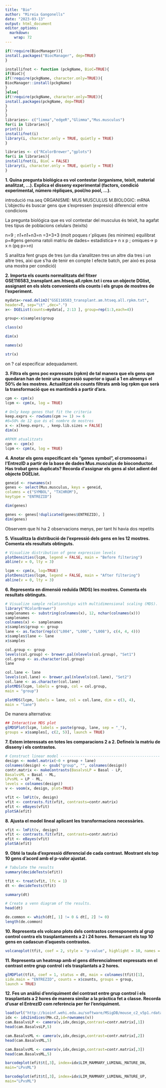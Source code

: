 ```yaml
---
title: "Bio"
author: "Mireia Gangonells"
date: "2023-03-13"
output: html_document
editor_options: 
  markdown: 
    wrap: 72
---
```


```r
if(!require(BiocManager)){
install.packages("BiocManager", dep=TRUE)
}
```

```r
installifnot <- function (pckgName, BioC=TRUE){
if(BioC){
if(!require(pckgName, character.only=TRUE)){
BiocManager::install(pckgName)
}
}else{
if(!require(pckgName, character.only=TRUE)){
install.packages(pckgName, dep=TRUE)
}
}
}
libraries<- c("limma","edgeR","Glimma","Mus.musculus")
for(i in libraries){
print(i)
installifnot(i)
library(i, character.only = TRUE, quietly = TRUE)
}

```

```r
libraries <- c("RColorBrewer","gplots")
for(i in libraries){
installifnot(i, BioC = FALSE)
library(i, character.only = TRUE, quietly = TRUE)
}

```

**1. Quina pregunta biológica es vol contestar (organisme, teixit,
material analitzat, ...). Explica el disseny experimental (factors,
condició experimental, número rèpliques, pool/no pool, ...).**

introdució rna.seq ORGANISME: MUS MUSCULUS M.BIOLOGIC: mRNA
L'objectiu és buscar gens que s'expressen (expresio) diferencial entre condicions

La pregunta biológica que es vol contestar del musculus és teixit, ha agafat tres tipus de poblacions celulars (teixits)

n=9 ; n1+n1+n3=n =3+3+3 (molt poques r\`pliques (les minimes) equilibrat
p=#gens genoma ratoli matriu de dades= estadistica-\> n x p ; omiques-\>
p x n (pq p\>\>n)

S analitza fent grups de tres (un dia s'analitzen tres un altre dia tres
i un altre tres, aixi que s'ha de tenir en compte l efecte batch, per
aixó es posa una mostra per condició)

**2. Importa els counts normalitzats del fitxer
GSE116583_transplant.am.htseq.all.rpkm.txt i crea un objecte DGlist,
assignant en els slots convenients els counts i els grups de mostres de
l'experiment.**

```r
mydata<-read.delim2("GSE116583_transplant.am.htseq.all.rpkm.txt",
header=T, sep="\t" ,dec=".") 
x<- DGEList(counts=mydata[, 2:13 ], group=rep(1:3,each=4))

```
```r
group<-x$samples$group
```


```r
class(x)
```
```r
dim(x)
```
```r
names(x)
```
```r
str(x)

```


on ? cal especificar adequadament.

**3. Filtra els gens poc expressats (rpkm) de tal manera que els gens
que quedaran han de tenir una expressió superior o igual a 1 en almenys
el 50% de les mostres. Actualitzat els counts filtrats amb log rpkm que
serà la transformació que es mantindrà a partir d'ara.**

```r
cpm <- cpm(x)
lcpm <- cpm(x, log = TRUE)

```

```r
# Only keep genes that fit the criteria
keep.exprs <- rowSums(cpm >= 1) >= 6 
#6=50% de 12 que és el nombre de mostres
x <- x[keep.exprs, , keep.lib.sizes = FALSE]
dim(x)

```

```r
#RPKM atualitzats
cpm <- cpm(x)
lcpm <- cpm(x, log = TRUE)

```

**4. Anotar els gens especificant els "genes symbol", el cromosoma i
l'EntrezID a partir de la base de dades Mus.musculus de bioconductor.
Has trobat gens duplicats? Recorda d'assignar els gens al slot adient
del objecte DGEList.**

```r
geneid <- rownames(x)
genes <- select(Mus.musculus, keys = geneid,
columns = c("SYMBOL", "TXCHROM"),
keytype = "ENTREZID")

```

```r
dim(genes)
```

```r
genes <- genes[!duplicated(genes$ENTREZID), ]
dim(genes)
```
Observem que hi ha 2 observacions menys, per tant hi havia dos repetits


**5. Visualitza la distribució de l'expressió dels gens en les 12
mostres. Comenta els resultats obtinguts.**

```r
# Visualize distribution of gene expression levels
plotDensities(lcpm, legend = FALSE, main = "Before filtering")
abline(v = 0, lty = 3)
```

```r
lcpm <- cpm(x, log=TRUE)
plotDensities(lcpm, legend = FALSE, main = "After filtering")
abline(v = 0, lty = 3)

```


**6. Representa en dimensió reduïda (MDS) les mostres. Comenta els
resultats obtinguts.**

```r
# Visualize sample relationships with multidimensional scaling (MDS).
library("RColorBrewer")
samplenames <- substring(colnames(x), 12, nchar(colnames(x)))
samplenames
colnames(x) <- samplenames
x$samples$group <- group
lane <- as.factor(rep(c("L004", "L006", "L008"), c(4, 4, 4)))
x$samples$lane <- lane
x$samples

```
```r
col.group <- group
levels(col.group) <- brewer.pal(nlevels(col.group), "Set1")
col.group <- as.character(col.group)
lane

```

```r
col.lane <- lane
levels(col.lane) <- brewer.pal(nlevels(col.lane), "Set2")
col.lane <- as.character(col.lane)
plotMDS(lcpm, labels = group, col = col.group,
main = "group")

```

```r
plotMDS(lcpm, labels = lane, col = col.lane, dim = c(3, 4),
main = "lane")

```

De manera alternativa:
```r
## Interactive MDS plot
glMDSPlot(lcpm, labels = paste(group, lane, sep = "_"),
groups = x$samples[, c(2, 5)], launch = TRUE)

```


**7. Estem interessats en totes les comparacions 2 a 2. Defineix la
matriu de disseny i els contrastos.**

```r
# Construct linear model ---------------------------------------------
design <- model.matrix(~0 + group + lane)
colnames(design) <- gsub("group", "", colnames(design))
contr.matrix <- makeContrasts(BasalvsLP = Basal - LP,
BasalvsML = Basal - ML,
LPvsML = LP - ML,
levels = colnames(design))
v <- voom(x, design, plot=TRUE)
```


```r
vfit <- lmFit(v, design)
vfit <- contrasts.fit(vfit, contrasts=contr.matrix)
efit <- eBayes(vfit)
plotSA(efit)

```

**8. Ajusta el model lineal aplicant les transformacions necessàries.**

```r
vfit <- lmFit(v, design)
vfit <- contrasts.fit(vfit, contrasts=contr.matrix)
efit <- eBayes(vfit)
plotSA(efit)

```

**9. Obté la taula d'expressió diferencial de cada contrast. Mostrant
els top 10 gens d'acord amb el p-valor ajustat.**

```r
# Tabulate the results
summary(decideTests(efit))
```

```r
tfit <- treat(vfit, lfc = 1)
dt <- decideTests(tfit)

```

```r
summary(dt)

```

```r
# Create a venn diagram of the results.
head(dt)

```

```r
de.common <- which(dt[, 1] != 0 & dt[, 2] != 0)
length(de.common)

```


**10. Representa els volcano plots dels contrastos corresponents al grup
control contra els trasplantaments a 2 i 24 hores. Remarcant els top 10
gens en cadascun d'aquests contrastos.**

```r
volcanoplot(tfit, coef = 2, style = "p-value", highlight = 10, names = tfit$genes$SYMBOL, hl.col="blue")
```

**11. Representa un heatmap amb el gens diferencialment expressats en el
contrast entre grup control i els trasplantats a 2 hores.**

```r
glMDPlot(tfit, coef = 1, status = dt, main = colnames(tfit)[1],
side.main = "ENTREZID", counts = x$counts, groups = group,
launch = TRUE)

```

**12. Fes un anàlisi d'enriquiment del contrast entre grup control i els
trasplantats a 2 hores de manera similar a la pràctica fet a classe.
Recorda d'usar el EntrezID com referència per fer l'enriquiment.**

```r
load(url("http://bioinf.wehi.edu.au/software/MSigDB/mouse_c2_v5p1.rdata"))
idx <- ids2indices(Mm.c2,id=rownames(v))
cam.BasalvsLP <- camera(v,idx,design,contrast=contr.matrix[,1])
head(cam.BasalvsLP,5)

cam.BasalvsML <- camera(v,idx,design,contrast=contr.matrix[,2])
head(cam.BasalvsML,5)

cam.BasalvsML <- camera(v,idx,design,contrast=contr.matrix[,3])
head(cam.BasalvsML,5)

barcodeplot(efit$t[,3], index=idx$LIM_MAMMARY_LUMINAL_MATURE_DN,
main="LPvsML")

barcodeplot(efit$t[,3], index=idx$LIM_MAMMARY_LUMINAL_MATURE_UP,
main="LPvsML")

```




